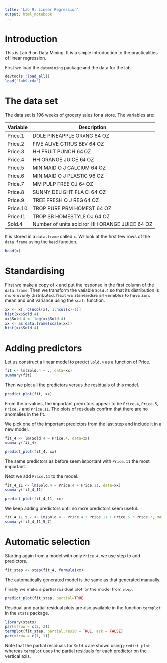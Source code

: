 ```yaml
---
title: 'Lab 9: Linear Regression'
output: html_notebook
---
```


# Introduction

This is Lab 9 on Data Mining. It is a simple introduction to the practicalities of linear regression.

First we load the `datamining` package and the data for the lab.
```r
devtools::load_all()
load('lab9.rda')
```

# The data set

The data set is 196 weeks of grocery sales for a store. The variables are:

| Variable | Description |
| --- | --- |
| Price.1 | DOLE PINEAPPLE ORANG 64 OZ |
| Price.2 | FIVE ALIVE CTRUS BEV 64 OZ
| Price.3 | HH FRUIT PUNCH 64 OZ
| Price.4 | HH ORANGE JUICE 64 OZ
| Price.5 | MIN MAID O J CALCIUM 64 OZ
| Price.6 | MIN MAID O J PLASTIC 96 OZ
| Price.7 |  MM PULP FREE OJ 64 OZ
| Price.8 | SUNNY DELIGHT FLA CI 64 OZ
| Price.9 | TREE FRESH O J REG 64 OZ
| Price.10 | TROP PURE PRM HOMEST 64 OZ
| Price.l1 | TROP SB HOMESTYLE OJ 64 OZ
| Sold.4 | Number of units sold for HH ORANGE JUICE 64 OZ

It is stored in a `data.frame` called `x`. We look at the first few rows of the `data.frame` using the `head` function.

```r
head(x)
```


# Standardising

First we make a copy of `x` and put the response in the first column of the `data.frame`. Then we transform the variable `Sold.4` so that its distribution is more evenly distributed. Next we standardise all variables to have zero mean and unit variance using the `scale` function.

```r
xx <- x[, c(ncol(x), 1:ncol(x)-1)]
hist(xx$Sold.4)
xx$Sold.4 <- log(xx$Sold.4)
xx <- as.data.frame(scale(xx))
hist(xx$Sold.4)
```

# Adding predictors

Let us construct a linear model to predict `Sold.4` as a function of Price.

```r
fit <- lm(Sold.4 ~ ., data=xx)
summary(fit)
```

Then we plot all the predictors versus the residuals of this model.

```r
predict_plot(fit, xx)
```

From the p-values, the important predictors appear to be `Price.4`, `Price.5`, `Price.7` and `Price.11`. The plots of residuals confirm that there are no anomalies in the fit.

We pick one of the important predictors from the last step and include it in a
new model.

```r
fit_4 <- lm(Sold.4 ~ Price.4, data=xx)
summary(fit_4)
```

```r
predict_plot(fit_4, xx)
```

The same predictors as before seem important with `Price.11` the most important.

Next we add `Price.11` to the model.

```r
fit_4_11 <- lm(Sold.4 ~ Price.4 + Price.11, data=xx)
summary(fit_4_11)
```

```r
predict_plot(fit_4_11, xx)
```

We keep adding predictors until no more predictors seem useful.

```r
fit_4_11_5_7 <- lm(Sold.4 ~ Price.4 + Price.11 + Price.5 + Price.7, data=xx)
summary(fit_4_11_5_7)
```

# Automatic selection

Starting again from a model with only `Price.4`, we use step to add predictors.

```r
fit_step <- step(fit_4, formula(xx))
```

The automatically generated model is the same as that generated manually.

Finally we make a partial residual plot for the model from `step`.

```r
predict_plot(fit_step, partial=TRUE)
```

Residual and partial residual plots are also available in the function 
`termplot` in the `stats` package.

```r
library(stats)
par(mfrow = c(2, 2))
termplot(fit_step, partial.resid = TRUE, ask = FALSE)
par(mfrow = c(1, 1))
```

Note that the partial residuals for `Sold.4` are shown using `predict_plot` 
whereas `termplot` uses the partial residuals for each predictor on the vertical axis.

